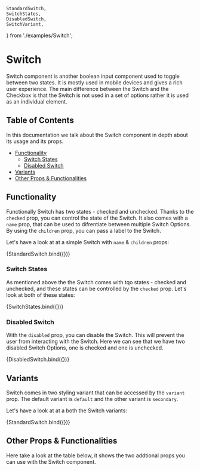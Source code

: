     StandardSwitch,
    SwitchStates,
    DisabledSwitch,
    SwitchVariant,
} from './examples/Switch';

<Meta title="Form/Switch" component={Switch} />

# Switch

Switch component is another boolean input component used to toggle between two states. It is mostly used in mobile devices and gives a rich user experience.
The main difference between the Switch and the Checkbox is that the Switch is not used in a set of options rather it is used as an individual element.

## Table of Contents

In this documentation we talk about the Switch component in depth about its usage and its props.

- [Functionality](#functionality)
    - [Switch States](#Switch-states)
    - [Disabled Switch](#disabled-switch)
- [Variants](#variants)
- [Other Props & Functionalities](#other-props--functionalities)

## Functionality

Functionally Switch has two states - checked and unchecked. Thanks to the `checked` prop, you can control
the state of the Switch. It also comes with a `name` prop, that can be used to difrentiate between multiple Switch Options.
By using the `children` prop, you can pass a label to the Switch.

Let's have a look at at a simple Switch with `name` & `children` props:

<Canvas>
	<Story name="Standard Switch" args={{ children: 'This is a Switch'}}>
		{StandardSwitch.bind({})}
	</Story>
</Canvas>

### Switch States

As mentioned above the the Switch comes with tqo states - checked and unchecked, and these states can be controlled by the `checked` prop.
Let's look at both of these states:

<Canvas>
	<Story name="Switch States" args={{ children: 'This is a Switch'}}>
		{SwitchStates.bind({})}
	</Story>
</Canvas>

### Disabled Switch

With the `disabled` prop, you can disable the Switch. This will prevent the user from interacting with the Switch.
Here we can see that we have two disabled Switch Options, one is checked and one is unchecked.

<Canvas>
	<Story name="Disabled Switch" args={{ children: 'This is a Switch', disabled: true }}>
		{DisabledSwitch.bind({})}
	</Story>
</Canvas>

## Variants

Switch comes in two styling variant that can be accessed by the `variant` prop. The default variant is `default` and the other variant is `secondary`.

Let's have a look at at a both the Switch variants:

<Canvas>
	<Story name="Switch Variant" args={{ children: 'This is a Switch',}}>
		{StandardSwitch.bind({})}
	</Story>
</Canvas>

## Other Props & Functionalities

Here take a look at the table below, it shows the two addtional props you can use with the Switch component.

<ArgsTable of={Switch} />